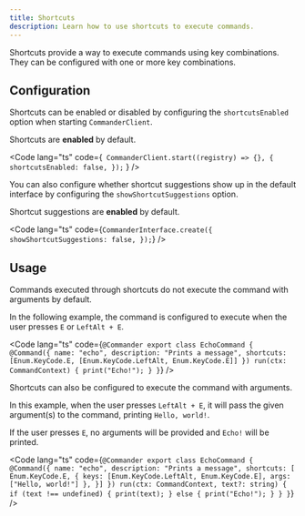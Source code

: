 ```yaml
---
title: Shortcuts
description: Learn how to use shortcuts to execute commands.
---
```



Shortcuts provide a way to execute commands using key combinations.
They can be configured with one or more key combinations.

## Configuration

Shortcuts can be enabled or disabled by configuring the `shortcutsEnabled` option when starting
`CommanderClient`.

Shortcuts are **enabled** by default.

<Code lang="ts" code={`
CommanderClient.start((registry) => {}, {
    shortcutsEnabled: false,
});`
} />

You can also configure whether shortcut suggestions show up in the default interface by configuring
the `showShortcutSuggestions` option.

Shortcut suggestions are **enabled** by default.

<Code lang="ts" code={`
CommanderInterface.create({
    showShortcutSuggestions: false,
});
`} />

## Usage

<Aside type="caution">
Commands executed through shortcuts do not execute the command with arguments by default.
</Aside>

In the following example, the command is configured to execute when the user
presses `E` or `LeftAlt + E`.

<Code lang="ts" code={`
@Commander
export class EchoCommand {
    @Command({
        name: "echo",
        description: "Prints a message",
        shortcuts: [Enum.KeyCode.E, [Enum.KeyCode.LeftAlt, Enum.KeyCode.E]]
    })
    run(ctx: CommandContext) {
        print("Echo!");
    }
}
`} />

Shortcuts can also be configured to execute the command with arguments.

In this example, when the user presses `LeftAlt + E`, it will pass the given argument(s)
to the command, printing `Hello, world!`.

If the user presses `E`, no arguments will be provided and `Echo!` will be printed.

<Code lang="ts" code={`
@Commander
export class EchoCommand {
    @Command({
        name: "echo",
        description: "Prints a message",
        shortcuts: [
            Enum.KeyCode.E,
            {
                keys: [Enum.KeyCode.LeftAlt, Enum.KeyCode.E],
                args: ["Hello, world!"]
            },
        }]
    })
    run(ctx: CommandContext, text?: string) {
        if (text !== undefined) {
            print(text);
        } else {
            print("Echo!");
        }
    }
}
`} />